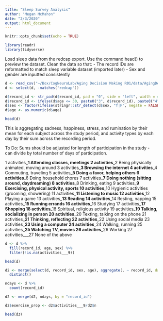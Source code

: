 ```yaml
---
title: "Sleep Survey Analysis"
author: "Megan McMahon"
date: "2/3/2020"
output: html_document
---
```


```r
knitr::opts_chunk$set(echo = TRUE)

library(readr)
library(tidyverse)

```

Load sleep data from the redcap export. Use the command head() to preview the dataset.
Clean the data so that:
- The record IDs are reformatted to match sleep variable dataset (imported later)
- Sex and gender are inputted consistently

```r
d <- read_csv("~/Box/CogNeuroLab/Aging Decision Making R01/data/AgingDecMem-SleepSurveyData_DATA_2019-09-04_0929.csv")
d <- select(d, -matches("redcap"))

d$record_id <- str_pad(d$record_id, pad = "0", side = "left", width = 4)
d$record_id <- ifelse(d$age <= 30, paste0("3", d$record_id), paste0("4", d$record_id))
d$sex <- factor(ifelse(stringr::str_detect(d$sex, "f|F", negate = FALSE), 0, 1), labels = c("Female", "Male"))
d$age <- as.numeric(d$age)

head(d)

```


This is aggregating sadness, happiness, stress, and rumination by their mean for each subject across the study period, and activity types by each day by their sum across the recording period.

To Do: Sums should be adjusted for length of participation in the study - can divide by total number of days of participation. 

1	activities___1	Attending classes, meetings
2	activities___2	Being physically animated, moving around
3	activities___3	Browsing the internet
4	activities___4	Commuting, traveling
5	activities___5	Doing a favor, helping others
6	activities___6	Doing household chores
7	activities___7	Doing nothing (sitting around, daydreaming)
8	activities___8	Drinking, eating
9	activities___9	Exercising, physical activity, sports
10	activities___10	Hygienic activities (grooming, showering)
11	activities___11	Listening to music
12	activities___12	Playing a game
13	activities___13	Reading
14	activities___14	Resting, napping
15	activities___15	Running errands
16	activities___16	Studying
17	activities___17	Shopping
18	activities___18	Spiritual, religious activity
19	activities___19	Talking, socializing in person
20	activities___20	Texting, talking on the phone
21	activities___21	Thinking, reflecting
22	activities___22	Using social media
23	activities___23	Using a computer
24	activities___24	Walking, running
25	activities___25	Watching TV, movies
26	activities___26	Working
27	activities___27	None of the above

```r
d <- d %>% 
  fill(record_id, age, sex) %>%
  filter(!is.na(activities___9))

head(d)

d2 <- merge(select(d, record_id, sex, age), aggregate(. ~ record_id, data=select(d, -sex, -age), FUN=sum), by = "record_id", include.all = FALSE) %>%
  distinct()

ndays <- d %>%
  count(record_id)

d2 <- merge(d2, ndays, by = "record_id")

d2$exercise_prop <- d2$activities___9/d2$n

head(d3)

```

```r

```

